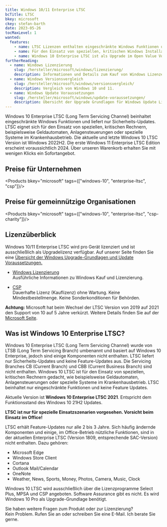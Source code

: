 ```yaml
---
title: Windows 10/11 Enterprise LTSC
bcTitle: LTSC
bkey: microsoft
ckey: stefan-barth
date: 2023-05-26
tocMaxLevel: 1
wanted:
  features:
    - name: LTSC Lizenzen enthalten eingeschränkte Windows Funktionen und bieten nur Sicherheits-Updates. Die Funktionalität ist eingefroren
    - name: Für den Einsatz von speziellen, kritischen Windows Installationen, beispielsweise Geldautomaten, Anlagensteuerungen oder Krankenhäuser
    - name: Windows 10 Enterprise LTSC ist als Upgrade im Open Value Volumenlizenzprogramm und CSP verfügbar
furtherReading:
  - name: Windows Lizenzierung
    slug: /hersteller/microsoft/windows/lizenzierung/
    description: Informationen und Details zum Kauf von Windows Lizenzen.
  - name: Windows Versionsvergleich
    slug: /hersteller/microsoft/windows/versionsvergleich/
    description: Vergleich von Windows 10 und 11.
  - name: Windows Update Voraussetzungen
    slug: /hersteller/microsoft/windows/update-voraussetzungen/
    description: Übersicht der Upgrade Grundlagen für Windows Update Lizenzen.
---
```




<Intro>

Windows 10 Enterprise LTSC (Long Term Servicing Channel) beinhaltet eingeschränkte Windows Funktionen und liefert nur Sicherheits-Updates.
LTSC eignet sich für den Einsatz von speziellen, kritischen Rechnern, beispielsweise Geldautomaten, Anlagensteuerungen oder spezielle Systeme im Krankenhausbetrieb.
Die aktuelle und letzte Windows 10 LTSC Version ist Windows 2022H2. Die erste Windows 11 Enterprise LTSC Edition erscheint voraussichtlich 2024.
Über unseren Warenkorb erhalten Sie mit wenigen Klicks ein Sofortangebot.

 </Intro>


## Preise für Unternehmen


<Products bkey="microsoft" tags={["windows-10", "enterprise-ltsc", "csp"]}/>


## Preise für gemeinnützige Organisationen


<Products bkey="microsoft" tags={["windows-10", "enterprise-ltsc", "csp-charity"]}/>



## Lizenzüberblick

Windows 10/11 Enterprise LTSC wird pro Gerät lizenziert und ist ausschließlich als Upgradelizenz verfügbar. Auf unserer Seite finden Sie eine [Übersicht der Windows Upgrade-Grundlagen und Update Voraussetzungen.](/hersteller/microsoft/windows/update-voraussetzungen/)

<ArrowList>

- [Windows Lizenzierung](/hersteller/microsoft/windows/lizenzierung/)<br />
  Ausführliche Informationen zu Windows Kauf und Lizenzierung.

- [CSP](/hersteller/microsoft/csp/)<br />
  Dauerhafte Lizenz (Kauflizenz) ohne Wartung. Keine Mindestbestellmenge. Keine Sonderkonditionen für Behörden.

</ArrowList>


<Info>

**Achtung:** Microsoft hat beim Wechsel der LTSC Version von 2019 auf 2021 den Support von 10 auf 5 Jahre verkürzt.
Weitere Details finden Sie auf der [Microsoft Seite](https://learn.microsoft.com/en-us/windows/whats-new/ltsc/whats-new-windows-10-2021).

</Info>


## Was ist Windows 10 Enterprise LTSC?

Windows 10 Enterprise LTSC (Long Term Servicing Channel) wurde von LTSB (Long Term Servicing Branch) umbenannt und basiert auf Windows 10 Enterprise, jedoch sind einige Komponenten nicht enthalten. LTSC liefert nur Sicherheits-Updates und keine Feature-Updates aus. Die Servicing Branches CB (Current Branch) und CBB (Current Business Branch) sind nicht enthalten. Windows 10 LTSC ist für den Einsatz von speziellen, kritischen Rechnern gedacht, wie beispielsweise Geldautomaten, Anlagensteuerungen oder spezielle Systeme im Krankenhausbetrieb. LTSC beinhaltet nur eingeschränkte Funktionen und keine Feature Updates.


Aktuelle Version ist **Windows 10 Enterprise LTSC 2021**. Entspricht dem Funktionsstand des Windows 10 21H2 Updates.


<Info>

 **LTSC ist nur für spezielle Einsatzszenarien vorgesehen. Vorsicht beim Einsatz im Office!**

 LTSC erhält Feature-Updates nur alle 2 bis 3 Jahre. Sich häufig ändernde Komponenten und einige, im Office-Betrieb nützliche Funktionen, sind in der aktuellen Enterprise LTSC (Version 1809, entsprechende SAC-Version) nicht enthalten. Dazu gehören:

 - Microsoft Edge
 - Windows Store Client
 - Cortana
 - Outlook Mail/Calendar
 - OneNote
 - Weather, News, Sports, Money, Photos, Camera, Music, Clock

 Windows 10 LTSC wird ausschließlich über die Lizenzprogramme Select Plus, MPSA und CSP angeboten. Software Assurance gibt es nicht. Es wird Windows 10 Pro als Upgrade-Grundlage benötigt.


</Info>


<GetInTouch theme="light">

Sie haben weitere Fragen zum Produkt oder zur Lizenzierung?<br />
Kein Problem. Rufen Sie an oder schreiben Sie eine E-Mail. Ich berate Sie gerne.

</GetInTouch>
